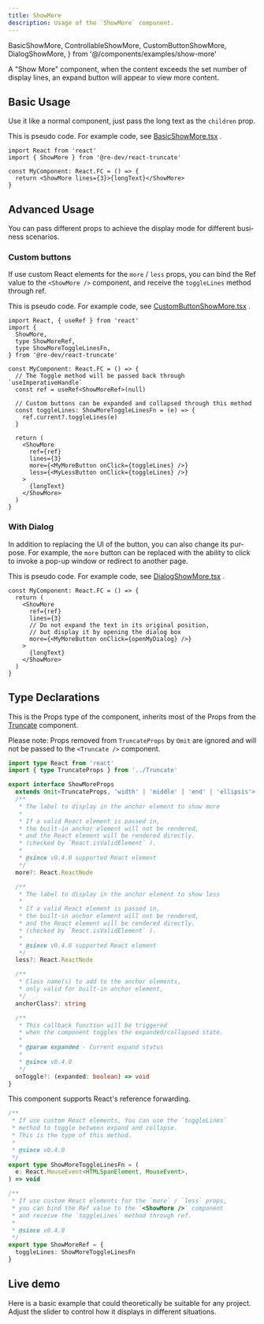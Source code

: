 ```yaml
---
title: ShowMore
description: Usage of the `ShowMore` component.
---
```


  BasicShowMore,
  ControllableShowMore,
  CustomButtonShowMore,
  DialogShowMore,
} from '@/components/examples/show-more'

A "Show More" component, when the content exceeds the set number of display lines, an expand button will appear to view more content.

## Basic Usage

Use it like a normal component, just pass the long text as the `children` prop.

<BasicShowMore client:only="react" lang="en" />

<CodeCollapser client:only="react" lang='en'>

This is pseudo code. For example code, see [BasicShowMore.tsx](https://github.com/remanufacturing/react-truncate/blob/main/docs/src/components/examples/show-more/BasicShowMore.tsx) .

```tsx
import React from 'react'
import { ShowMore } from '@re-dev/react-truncate'

const MyComponent: React.FC = () => {
  return <ShowMore lines={3}>{longText}</ShowMore>
}
```

</CodeCollapser>

## Advanced Usage

You can pass different props to achieve the display mode for different business scenarios.

### Custom buttons

If use custom React elements for the `more` / `less` props, you can bind the Ref value to the `<ShowMore />` component, and receive the `toggleLines` method through ref.

<CustomButtonShowMore client:only="react" lang="en" />

<CodeCollapser client:only="react" lang='en'>

This is pseudo code. For example code, see [CustomButtonShowMore.tsx](https://github.com/remanufacturing/react-truncate/blob/main/docs/src/components/examples/show-more/CustomButtonShowMore.tsx) .

```tsx
import React, { useRef } from 'react'
import {
  ShowMore,
  type ShowMoreRef,
  type ShowMoreToggleLinesFn,
} from '@re-dev/react-truncate'

const MyComponent: React.FC = () => {
  // The Toggle method will be passed back through `useImperativeHandle`
  const ref = useRef<ShowMoreRef>(null)

  // Custom buttons can be expanded and collapsed through this method
  const toggleLines: ShowMoreToggleLinesFn = (e) => {
    ref.current?.toggleLines(e)
  }

  return (
    <ShowMore
      ref={ref}
      lines={3}
      more={<MyMoreButton onClick={toggleLines} />}
      less={<MyLessButton onClick={toggleLines} />}
    >
      {longText}
    </ShowMore>
  )
}
```

</CodeCollapser>

### With Dialog

In addition to replacing the UI of the button, you can also change its purpose. For example, the `more` button can be replaced with the ability to click to invoke a pop-up window or redirect to another page.

<DialogShowMore client:only="react" lang="en" />

<CodeCollapser client:only="react" lang='en'>

This is pseudo code. For example code, see [DialogShowMore.tsx](https://github.com/remanufacturing/react-truncate/blob/main/docs/src/components/examples/show-more/DialogShowMore.tsx) .

```tsx
const MyComponent: React.FC = () => {
  return (
    <ShowMore
      ref={ref}
      lines={3}
      // Do not expand the text in its original position,
      // but display it by opening the dialog box
      more={<MyMoreButton onClick={openMyDialog} />}
    >
      {longText}
    </ShowMore>
  )
}
```

</CodeCollapser>

## Type Declarations

This is the Props type of the component, inherits most of the Props from the [Truncate](/reference/truncate/) component.

Please note: Props removed from `TruncateProps` by `Omit` are ignored and will not be passed to the `<Truncate />` component.

```ts
import type React from 'react'
import { type TruncateProps } from '../Truncate'

export interface ShowMoreProps
  extends Omit<TruncateProps, 'width' | 'middle' | 'end' | 'ellipsis'> {
  /**
   * The label to display in the anchor element to show more
   *
   * If a valid React element is passed in,
   * the built-in anchor element will not be rendered,
   * and the React element will be rendered directly.
   * (checked by `React.isValidElement` ).
   *
   * @since v0.4.0 supported React element
   */
  more?: React.ReactNode

  /**
   * The label to display in the anchor element to show less
   *
   * If a valid React element is passed in,
   * the built-in anchor element will not be rendered,
   * and the React element will be rendered directly.
   * (checked by `React.isValidElement` ).
   *
   * @since v0.4.0 supported React element
   */
  less?: React.ReactNode

  /**
   * Class name(s) to add to the anchor elements,
   * only valid for built-in anchor element,
   */
  anchorClass?: string

  /**
   * This callback function will be triggered
   * when the component toggles the expanded/collapsed state.
   *
   * @param expanded - Current expand status
   *
   * @since v0.4.0
   */
  onToggle?: (expanded: boolean) => void
}
```

This component supports React's reference forwarding.

```ts
/**
 * If use custom React elements, You can use the `toggleLines`
 * method to toggle between expand and collapse.
 * This is the type of this method.
 *
 * @since v0.4.0
 */
export type ShowMoreToggleLinesFn = (
  e: React.MouseEvent<HTMLSpanElement, MouseEvent>,
) => void

/**
 * If use custom React elements for the `more` / `less` props,
 * you can bind the Ref value to the `<ShowMore />` component
 * and receive the `toggleLines` method through ref.
 *
 * @since v0.4.0
 */
export type ShowMoreRef = {
  toggleLines: ShowMoreToggleLinesFn
}
```

## Live demo

Here is a basic example that could theoretically be suitable for any project. Adjust the slider to control how it displays in different situations.

<ControllableShowMore client:only="react" lang="en" />
